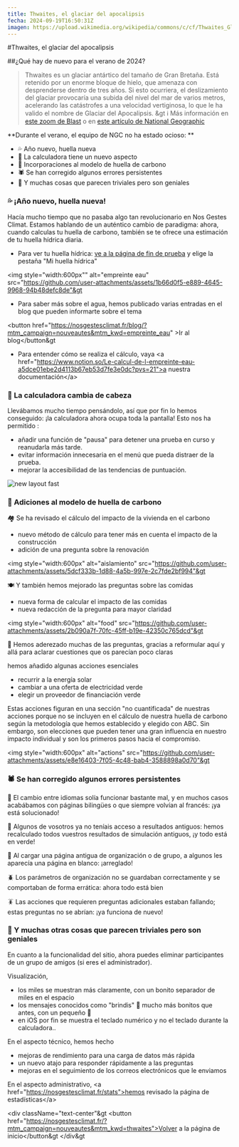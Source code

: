 ```yaml
---
title: Thwaites, el glaciar del apocalipsis
fecha: 2024-09-19T16:50:31Z
imagen: https://upload.wikimedia.org/wikipedia/commons/c/cf/Thwaites_Glacier.jpg
---
```


#Thwaites, el glaciar del apocalipsis

##¿Qué hay de nuevo para el verano de 2024?

> Thwaites es un glaciar antártico del tamaño de Gran Bretaña. Está retenido por un enorme bloque de hielo, que amenaza con desprenderse dentro de tres años. Si esto ocurriera, el deslizamiento del glaciar provocaría una subida del nivel del mar de varios metros, acelerando las catástrofes a una velocidad vertiginosa, lo que le ha valido el nombre de Glaciar del Apocalipsis.
&gt
> ℹ️ Más información en <a href="https://www.youtube.com/watch?v=1zdWYaFbBt4">este zoom de Blast</a> o en <a href="https://www.nationalgeographic.fr/environnement/thwaites-le-glacier-de-lapocalypse-qui-inquiete-les-scientifiques">este artículo de National Geographic</a>


**Durante el verano, el equipo de NGC no ha estado ocioso: **

- 💦 Año nuevo, huella nueva
- 💄 La calculadora tiene un nuevo aspecto
- 🧮 Incorporaciones al modelo de huella de carbono
- 🕷 Se han corregido algunos errores persistentes
- 🤯 Y muchas cosas que parecen triviales pero son geniales

### 💦 ¡Año nuevo, huella nueva!

Hacía mucho tiempo que no pasaba algo tan revolucionario en Nos Gestes Climat. Estamos hablando de un auténtico cambio de paradigma: ahora, cuando calculas tu huella de carbono, también se te ofrece una estimación de tu huella hídrica diaria. 

- Para ver tu huella hídrica: <a href="https://nosgestesclimat.fr/fin/?mtm_campaign=nouveautes&mtm_kwd=thwaites">ve a la página de fin de prueba</a> y elige la pestaña "Mi huella hídrica"

&lt;img style="width:600px"" alt="empreinte eau" src="https://github.com/user-attachments/assets/1b66d0f5-e889-4645-9968-94b48defc8de"&gt



- Para saber más sobre el agua, hemos publicado varias entradas en el blog que pueden informarte sobre el tema


&lt;button href="https://nosgestesclimat.fr/blog/?mtm_campaign=nouveautes&mtm_kwd=empreinte_eau" >Ir al blog&lt;/button&gt
    
- Para entender cómo se realiza el cálculo, vaya &lt;a href="https://www.notion.so/Le-calcul-de-l-empreinte-eau-a5dce01ebe2d4113b67eb53d7fe3e0dc?pvs=21">a nuestra documentación&lt;/a>

### 💄 La calculadora cambia de cabeza

Llevábamos mucho tiempo pensándolo, así que por fin lo hemos conseguido: ¡la calculadora ahora ocupa toda la pantalla! Esto nos ha permitido : 

- añadir una función de "pausa" para detener una prueba en curso y reanudarla más tarde.
- evitar información innecesaria en el menú que pueda distraer de la prueba.
- mejorar la accesibilidad de las tendencias de puntuación.

![new layout fast](https://github.com/user-attachments/assets/eda49276-0dc6-4f19-8c29-76ea0839bc52)



### 🧮 Adiciones al modelo de huella de carbono

🏘️ Se ha revisado el cálculo del impacto de la vivienda en el carbono

- nuevo método de cálculo para tener más en cuenta el impacto de la construcción
- adición de una pregunta sobre la renovación

&lt;img style="width:600px" alt="aislamiento" src="https://github.com/user-attachments/assets/5dcf333b-1d88-4a5b-997e-2c7fde2bf994"&gt




🍽️ Y también hemos mejorado las preguntas sobre las comidas

- nueva forma de calcular el impacto de las comidas
- nueva redacción de la pregunta para mayor claridad

&lt;img style="width:600px" alt="food" src="https://github.com/user-attachments/assets/2b090a7f-70fc-45ff-b19e-42350c765dcd"&gt



🧠 Hemos aderezado muchas de las preguntas, gracias a reformular aquí y allá para aclarar cuestiones que os parecían poco claras

hemos añadido algunas acciones esenciales

- recurrir a la energía solar
- cambiar a una oferta de electricidad verde
- elegir un proveedor de financiación verde

Estas acciones figuran en una sección "no cuantificada" de nuestras acciones porque no se incluyen en el cálculo de nuestra huella de carbono según la metodología que hemos establecido y elegido con ABC. Sin embargo, son elecciones que pueden tener una gran influencia en nuestro impacto individual y son los primeros pasos hacia el compromiso.

&lt;img style="width:600px" alt="actions" src="https://github.com/user-attachments/assets/e8e16403-7f05-4c48-bab4-3588898a0d70"&gt



### 🕷 Se han corregido algunos errores persistentes

🐞 El cambio entre idiomas solía funcionar bastante mal, y en muchos casos acabábamos con páginas bilingües o que siempre volvían al francés: ¡ya está solucionado!

🐛 Algunos de vosotros ya no teníais acceso a resultados antiguos: hemos recalculado todos vuestros resultados de simulación antiguos, ¡y todo está en verde!

🦟 Al cargar una página antigua de organización o de grupo, a algunos les aparecía una página en blanco: ¡arreglado!

🪲 Los parámetros de organización no se guardaban correctamente y se comportaban de forma errática: ahora todo está bien

🪳 Las acciones que requieren preguntas adicionales estaban fallando; estas preguntas no se abrían: ¡ya funciona de nuevo!


### 🤯 Y muchas otras cosas que parecen triviales pero son geniales

En cuanto a la funcionalidad del sitio, ahora puedes eliminar participantes de un grupo de amigos (si eres el administrador).

Visualización, 

- los miles se muestran más claramente, con un bonito separador de miles en el espacio
- los mensajes conocidos como "brindis" 🍞 mucho más bonitos que antes, con un pequeño 🌈
- en iOS por fin se muestra el teclado numérico y no el teclado durante la calculadora..

En el aspecto técnico, hemos hecho

- mejoras de rendimiento para una carga de datos más rápida
- un nuevo atajo para responder rápidamente a las preguntas
- mejoras en el seguimiento de los correos electrónicos que le enviamos

En el aspecto administrativo, &lt;a href="https://nosgestesclimat.fr/stats">hemos revisado la página de estadísticas&lt;/a>



&lt;div className="text-center"&gt
&lt;button href="https://nosgestesclimat.fr/?mtm_campaign=nouveautes&mtm_kwd=thwaites">Volver a la página de inicio&lt;/button&gt
&lt;/div&gt


 
